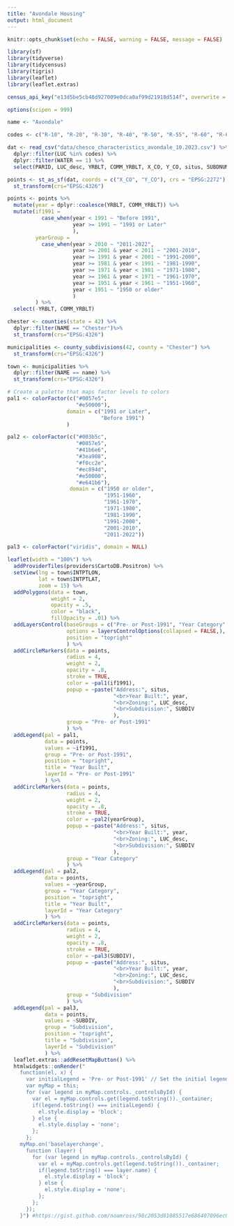 ```yaml
---
title: "Avondale Housing"
output: html_document
---
```


```r
knitr::opts_chunk$set(echo = FALSE, warning = FALSE, message = FALSE)
```

```r
library(sf)
library(tidyverse)
library(tidycensus)
library(tigris)
library(leaflet)
library(leaflet.extras)

census_api_key("e13d5be5cb48d927009e0dca0af99d21918d514f", overwrite = TRUE)

options(scipen = 999)

```

```r
name <- "Avondale"

codes <- c("R-10", "R-20", "R-30", "R-40", "R-50", "R-55", "R-60", "R-61", "R-90")

dat <- read_csv("data/chesco_characteristics_avondale_10.2023.csv") %>%
  dplyr::filter(LUC %in% codes) %>%
  dplyr::filter(WATER == 1) %>%
  select(PARID, LUC_desc, YRBLT, COMM_YRBLT, X_CO, Y_CO, situs, SUBDNUM, SUBDIV)

points <- st_as_sf(dat, coords = c("X_CO", "Y_CO"), crs = "EPSG:2272") %>%
  st_transform(crs="EPSG:4326") 

points <- points %>% 
  mutate(year = dplyr::coalesce(YRBLT, COMM_YRBLT)) %>%
  mutate(if1991 = 
           case_when(year < 1991 ~ "Before 1991",
                     year >= 1991 ~ "1991 or Later"
                     ),
         yearGroup = 
           case_when(year > 2010 ~ "2011-2022",
                     year >= 2001 & year < 2011 ~ "2001-2010",
                     year >= 1991 & year < 2001 ~ "1991-2000",
                     year >= 1981 & year < 1991 ~ "1981-1990",
                     year >= 1971 & year < 1981 ~ "1971-1980",
                     year >= 1961 & year < 1971 ~ "1961-1970",
                     year >= 1951 & year < 1961 ~ "1951-1960",
                     year < 1951 ~ "1950 or older"
                     )
         ) %>%
  select(-YRBLT, COMM_YRBLT)

chester <- counties(state = 42) %>%
  dplyr::filter(NAME == "Chester")%>%
  st_transform(crs="EPSG:4326") 

municipalities <- county_subdivisions(42, county = "Chester") %>%
  st_transform(crs="EPSG:4326") 

town <- municipalities %>%
  dplyr::filter(NAME == name) %>%
  st_transform(crs="EPSG:4326") 

# Create a palette that maps factor levels to colors
pal1 <- colorFactor(c("#0057e5", 
                      "#e50000"), 
                   domain = c("1991 or Later", 
                              "Before 1991")
                   )

pal2 <- colorFactor(c("#003b5c", 
                      "#0057e5",
                      "#41b6e6",
                      "#3ea908",
                      "#f0cc2e",
                      "#ec894d",
                      "#e50000",
                      "#e641b6"),
                    domain = c("1950 or older",
                               "1951-1960",
                               "1961-1970",
                               "1971-1980",
                               "1981-1990",
                               "1991-2000",
                               "2001-2010",
                               "2011-2022"))

pal3 <- colorFactor("viridis", domain = NULL)

```

```r

leaflet(width = "100%") %>%
  addProviderTiles(providers$CartoDB.Positron) %>%
  setView(lng = town$INTPTLON, 
          lat = town$INTPTLAT,
          zoom = 15) %>%
  addPolygons(data = town,
              weight = 2,
              opacity = .5,
              color = "black",
              fillOpacity = .01) %>%
  addLayersControl(baseGroups = c("Pre- or Post-1991", "Year Category", "Subdivision"),
                   options = layersControlOptions(collapsed = FALSE,),
                   position = "topright"
                   ) %>%
  addCircleMarkers(data = points,
                   radius = 4,
                   weight = 2,
                   opacity = .8,
                   stroke = TRUE,
                   color = ~pal1(if1991),
                   popup = ~paste("Address:", situs,
                                  "<br>Year Built:", year,
                                  "<br>Zoning:", LUC_desc,
                                  "<br>Subdivision:", SUBDIV
                                  ),
                   group = "Pre- or Post-1991"
                   ) %>%
  addLegend(pal = pal1, 
            data = points,
            values = ~if1991,
            group = "Pre- or Post-1991",
            position = "topright",
            title = "Year Built",
            layerId = "Pre- or Post-1991"
            ) %>%
  addCircleMarkers(data = points,
                   radius = 4,
                   weight = 2,
                   opacity = .8,
                   stroke = TRUE,
                   color = ~pal2(yearGroup),
                   popup = ~paste("Address:", situs,
                                  "<br>Year Built:", year,
                                  "<br>Zoning:", LUC_desc,
                                  "<br>Subdivision:", SUBDIV
                                  ),
                   group = "Year Category"
                   ) %>%
  addLegend(pal = pal2, 
            data = points, 
            values = ~yearGroup, 
            group = "Year Category", 
            position = "topright",
            title = "Year Built",
            layerId = "Year Category"
            ) %>%
  addCircleMarkers(data = points,
                   radius = 4,
                   weight = 2,
                   opacity = .8,
                   stroke = TRUE,
                   color = ~pal3(SUBDIV),
                   popup = ~paste("Address:", situs,
                                  "<br>Year Built:", year,
                                  "<br>Zoning:", LUC_desc,
                                  "<br>Subdivision:", SUBDIV
                                  ),
                   group = "Subdivision"
                   ) %>%
  addLegend(pal = pal3, 
            data = points, 
            values = ~SUBDIV, 
            group = "Subdivision", 
            position = "topright",
            title = "Subdivision",
            layerId = "Subdivision"
            ) %>%  
  leaflet.extras::addResetMapButton() %>%
  htmlwidgets::onRender("
    function(el, x) {
      var initialLegend = 'Pre- or Post-1991' // Set the initial legend to be displayed by layerId
      var myMap = this;
      for (var legend in myMap.controls._controlsById) {
        var el = myMap.controls.get(legend.toString())._container;
        if(legend.toString() === initialLegend) {
          el.style.display = 'block';
        } else {
          el.style.display = 'none';
        };
      };
    myMap.on('baselayerchange',
      function (layer) {
        for (var legend in myMap.controls._controlsById) {
          var el = myMap.controls.get(legend.toString())._container;
          if(legend.toString() === layer.name) {
            el.style.display = 'block';
          } else {
            el.style.display = 'none';
          };
        };
      });
    }") #https://gist.github.com/noamross/98c2053d81085517e686407096ec0a69


```


